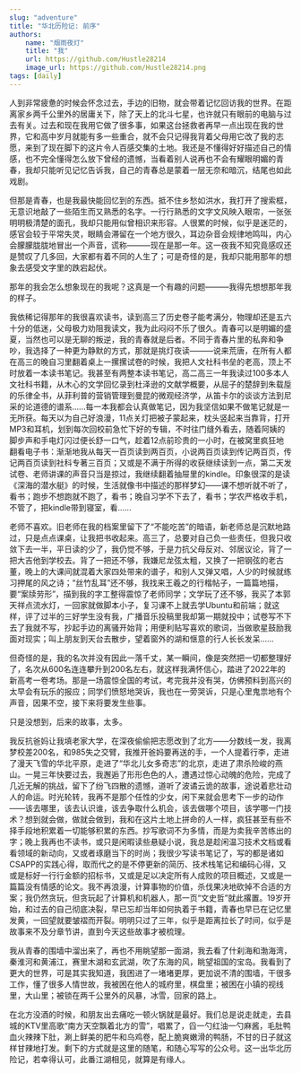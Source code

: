```yaml
---
slug: "adventure"
title: "华北历险记: 前序"
authors: 
    name: "烟雨夜灯"
    title: "我"
    url: https://github.com/Hustle28214
    image_url: https://github.com/Hustle28214.png
tags: [daily]
---
```




人到非常疲惫的时候会怀念过去，手边的旧物，就会带着记忆回访我的世界。在距离家乡两千公里外的居庸关下，除了天上的北斗七星，也许就只有眼前的电脑与过去有关。过去和现在我用它做了很多事，如果这台拯救者再早一点出现在我的世界，它和高中岁月就能有多一些重合，就不会只记得我背着父母用它改了我的志愿，来到了现在脚下的这片令人百感交集的土地。我还是不懂得好好描述自己的情感，也不完全懂得怎么放下曾经的遗憾，当看着别人说再也不会有耀眼明媚的青春，我却只能听见记忆告诉我，自己的青春总是蒙着一层无奈和暗沉，结尾也如此戏剧。

但那是青春，也是我最快能回忆到的东西。抵不住乡愁如洪水，我打开了搜索框，无意识地敲了一些陌生而又熟悉的名字。一行行熟悉的文字文风映入眼帘，一张张明明极清楚的面孔，我却只能用似曾相识来形容。人很累的时候，似乎是迷茫的，感官会较于平常失灵，眼睛会滞留在一个地方很久，耳边杂音会规律地鸣叫，内心会朦朦胧胧地冒出一个声音，谎称———现在是那一年。这一夜我不知究竟感叹还是赞叹了几多回，大家都有着不同的人生了；可是奇怪的是，我却只能用那年的想象去感受文字里的跌宕起伏。

那年的我会怎么想象现在的我呢？这真是一个有趣的问题———我得先想想那年我的样子。

我依稀记得那年的我很喜欢读书，读到高三了历史卷子能考满分，物理却还是五六十分的低迷，父母极力劝阻我读文，我为此闷闷不乐了很久。青春可以是明媚的盛夏，当然也可以是无聊的叛逆，我的青春就是后者。不同于青春片里的私奔和争吵，我选择了一种更为静默的方式，那就是挑灯夜读———说来荒唐，在所有人都在高三的晚自习里翻着桌上一摞摞试卷的时候，我把人文社科书垒的老高，顶上不时放着一本读书笔记。我甚至有两整本读书笔记，高二高三一年我读过100多本人文社科书籍，从木心的文学回忆录到杜泽逊的文献学概要，从屈子的楚辞到朱载垕的乐律全书，从菲利普的营销管理到曼昆的微观经济学，从笛卡尔的谈谈方法到尼采的论道德的谱系......每一本我都会认真做笔记，因为我坚信如果不做笔记就是一无所获。每天以为自己好浪漫，11点关灯把被子蒙起来，枕头竖起来当靠背，打开MP3和耳机，划到每次回校前急忙下好的专辑，不时往门缝外看去，随着阿姨的脚步声和手电灯闪过便长舒一口气，趁着12点前珍贵的一小时，在被窝里疯狂地翻看电子书：渐渐地我从每天一百页读到两百页，小说两百页读到传记两百页，传记两百页读到社科专著三百页；又或是不满于所得的收获继续读到一点，第二天发试卷、老师讲课的声音只当是掠过，我继续翻着抽屉里的kindle。印象很深的是读《深海的潜水艇》的时候，生活就像书中描述的那样梦幻——课不想听就不听了，看书；跑步不想跑就不跑了，看书；晚自习学不下去了，看书；学农严格收手机，不管了，把kindle带到寝室，看......

老师不喜欢。旧老师在我的档案里留下了“不能吃苦”的暗语，新老师总是沉默地路过，只是点点课桌，让我把书收起来。高三了，总要对自己负一些责任，但我只收敛下去一半，平日读的少了，我仍觉不够，于是力抗父母反对、邻居议论，背了一把大吉他到学校去。背了一把还不够，我嫌尼龙弦太粗，又换了一把钢弦的老古董，晚上的大课间就混着大家四处带来的谱子，和别人又弹又唱，人少的时候就练习押尾的风之诗；“丝竹乱耳”还不够，我找来王羲之的行楷帖子，一篇篇地描，要“案牍劳形”，描到我的字工整得震惊了老师同学；文学玩了还不够，我买了本郭天祥点流水灯，一回家就做脚本小子，复习课不上就去学Ubuntu和前端；就这样，评了过半的三好学生没有我，广播音乐投稿里我却第一期就投中；试卷写不下去了我就不写，抄起手边的离骚开始背；用便利贴写喜欢的歌词，当做歌星鼓励我面对现实；叫上朋友到天台去散步，望着窗外的湖和惬意的行人长长发呆......

但奇怪的是，我的名次并没有因此一落千丈，某一瞬间，像是突然把一切都整理好了，名次从600名连连攀升到200名左右，就这样我满怀信心，踏进了2022年的新高考一卷考场。那是一场震惊全国的考试，考完我并没有哭，仿佛预料到高兴的太早会有玩乐的报应；同学们愤怒地哭诉，我也在一旁哭诉，只是心里鬼祟地有个声音，因果不空，接下来将要发生些事。

只是没想到，后来的故事，太多。

我反抗爸妈让我填老家大学，在深夜偷偷把志愿改到了北方——分数线一发，我离梦校差200名，和985失之交臂，我推开爸妈要再送的手，一个人提着行李，走进了漫天飞雪的华北平原，走进了“华北儿女多奇志”的北京，走进了肃杀险峻的燕山。一晃三年快要过去，我邂逅了形形色色的人，遭遇过惊心动魄的危险，完成了几近无解的挑战，留下了纷飞四散的遗憾，道听了波谲云诡的故事，途说着悲壮动人的命运。时光轮转，我再不是那个任性的少女，闲下来就会思考下一步的动作——该去哪里，该去认识谁，该去争取什么机会，该去做哪个项目，该学哪一门技术？想到就会做，做就会做到，我和在这片土地上拼命的人一样，疯狂甚至有些不择手段地积累着一切能够积累的东西。抄写歌词不为多情，而是为卖我辛苦练出的字；晚上我再也不读书，或只是闲暇读些悬疑小说，我总是趁闲温习技术文档或看看领域的新动向，又或者琢磨当下的时尚；我很少写读书笔记了，写的都是诸如CSAPP的实践心得，取而代之的是不停更新的简历、技术栈笔记和编码心得，又或是标好一行行金额的招标书，又或是足以决定所有人成败的项目概述，又或是一篇篇没有情感的论文。我不再浪漫，计算事物的价值，杀伐果决地砍掉不合适的方案；我仍然贪玩，但贪玩起了计算机和机器人，那一页“文史哲”就此撂置。19岁开始，和过去的自己彻底决裂，早已忘却当年如何执着于书籍，青春也早已在记忆里发黄，一回望就要皱褶而开裂。明明只过了三年，似乎是距离拉长了时间，似乎是故事来不及分章节讲，直到今天这些故事才被梳理。

我从青春的围墙中溜出来了，再也不用眺望那一面湖，我去看了什刹海和渤海湾，秦淮河和黄浦江，赛里木湖和玄武湖，吹了东海的风，眺望祖国的宝岛。我看到了更大的世界，可是其实我知道，我困进了一堵堵更厚，更加说不清的围墙，干很多工作，懂了很多人情世故，我被困在他人的城府里，棋盘里；被困在小镇的视线里，大山里；被锁在两千公里外的风暴，冰雪，回家的路上。

在北方没酒的时候，和朋友出去痛吃一顿火锅就是最好。我们总是说走就走，去县城的KTV里高歌“南方天空飘着北方的雪”，唱累了，舀一勺红油一勺麻酱，毛肚鸭血火辣辣下肚，涮上鲜美的肥牛和乌鸡卷，配上脆爽嫩滑的鸭肠，不甘的日子就这样甘辣地打发。剩下的方式就是这里的随笔，和随心写写的公众号。这一出华北历险记，若幸得认可，此番江湖相见，就算是有缘人。


<Comment />